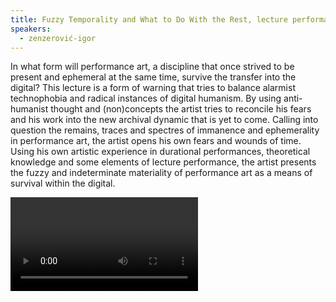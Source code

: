 ```yaml
---
title: Fuzzy Temporality and What to Do With the Rest, lecture performance
speakers:
  - zenzerović-igor
---
```

In what form will performance art, a discipline that once strived to be present and ephemeral at the same time, survive the transfer into the digital? This lecture is a form of warning that tries to balance alarmist technophobia and radical instances of digital humanism. By using anti-humanist thought and (non)concepts the artist tries to reconcile his fears and his work into the new archival dynamic that is yet to come. Calling into question the remains, traces and spectres of immanence and ephemerality in performance art, the artist opens his own fears and wounds of time. Using his own artistic experience in durational performances, theoretical knowledge and some elements of lecture performance, the artist presents the fuzzy and indeterminate materiality of performance art as a means of survival within the digital.

<Video provider="youtube" id="_V_l3wCaO1k" />

